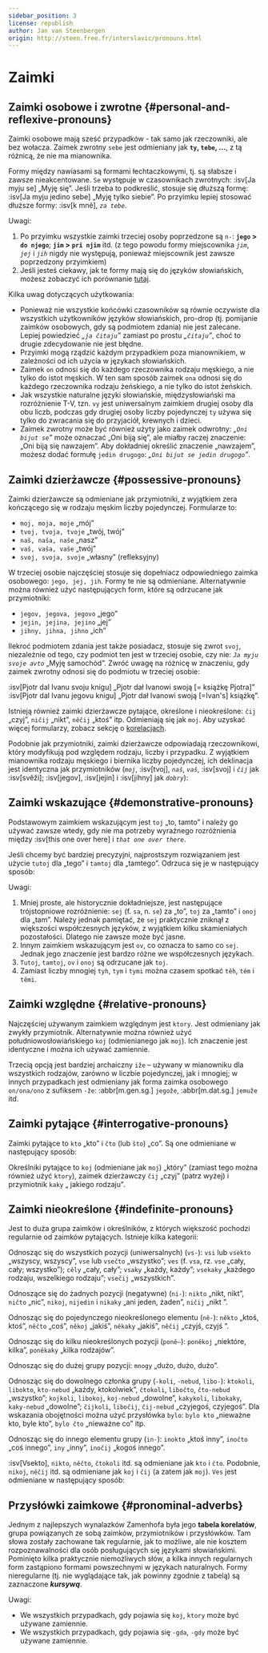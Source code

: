 ```yaml
---
sidebar_position: 3
license: republish
author: Jan van Steenbergen
origin: http://steen.free.fr/interslavic/pronouns.html
---
```



# Zaimki

## Zaimki osobowe i zwrotne \{#personal-and-reflexive-pronouns}

Zaimki osobowe mają sześć przypadków - tak samo jak rzeczowniki, ale bez wołacza. Zaimek zwrotny `sebe` jest odmieniany jak **`ty`, `tebe`,  ...**, z tą różnicą, że nie ma mianownika.

Formy między nawiasami są formami łechtaczkowymi, tj. są słabsze i zawsze nieakcentowane. `Se` występuje w czasownikach zwrotnych: :isv[Ja myju se] „Myję się”. Jeśli trzeba to podkreślić, stosuje się dłuższą formę: :isv[Ja myju jedino sebe] „Myję tylko siebie”. Po przyimku lepiej stosować dłuższe formy: :isv[k mně], _`za tebe`_.

<PersonalAndReflexivePronouns />

Uwagi:

1. Po przyimku wszystkie zaimki trzeciej osoby poprzedzone są `n-`: **`jego` > `do njego`**; **`jim` > `pri njim`** itd. (z tego powodu formy miejscownika _`jim`_, _`jej`_ i _`jih`_ nigdy nie występują, ponieważ miejscownik jest zawsze poprzedzony przyimkiem)
2. Jeśli jesteś ciekawy, jak te formy mają się do języków słowiańskich, możesz zobaczyć ich porównanie [tutaj][1].

Kilka uwag dotyczących użytkowania:

- Ponieważ nie wszystkie końcówki czasowników są równie oczywiste dla wszystkich użytkowników języków słowiańskich, pro-drop (tj. pomijanie zaimków osobowych, gdy są podmiotem zdania) nie jest zalecane. Lepiej powiedzieć _„`ja čitaju`”_ zamiast po prostu _„`čitaju`”_, choć to drugie zdecydowanie nie jest błędne.
- Przyimki mogą rządzić każdym przypadkiem poza mianownikiem, w zależności od ich użycia w językach słowiańskich.
- Zaimek `on` odnosi się do każdego rzeczownika rodzaju męskiego, a nie tylko do istot męskich. W ten sam sposób zaimek `ona` odnosi się do każdego rzeczownika rodzaju żeńskiego, a nie tylko do istot żeńskich.
- Jak wszystkie naturalne języki słowiańskie, międzysłowiański ma rozróżnienie T-V, tzn. `vy` jest uniwersalnym zaimkiem drugiej osoby dla obu liczb, podczas gdy drugiej osoby liczby pojedynczej `ty` używa się tylko do zwracania się do przyjaciół, krewnych i dzieci.
- Zaimek zwrotny może być również użyty jako zaimek odwrotny: _„`Oni bijut se`”_ może oznaczać „Oni biją się”, ale miałby raczej znaczenie: „Oni biją się nawzajem”. Aby dokładniej określić znaczenie „nawzajem”, możesz dodać formułę `jedin drugogo`: _„`Oni bijut se jedin drugogo`”_.

## Zaimki dzierżawcze \{#possessive-pronouns}

Zaimki dzierżawcze są odmieniane jak przymiotniki, z wyjątkiem zera kończącego się w rodzaju męskim liczby pojedynczej. Formularze to:

- `moj, moja, moje` „mój”
- `tvoj, tvoja, tvoje` „twój, twój”
- `naš, naša, naše` „nasz”
- `vaš, vaša, vaše` „twój”
- `svoj, svoja, svoje` „własny” (refleksyjny)

W trzeciej osobie najczęściej stosuje się dopełniacz odpowiedniego zaimka osobowego: `jego, jej, jih`. Formy te nie są odmieniane. Alternatywnie można również użyć następujących form, które są odrzucane jak przymiotniki:

- `jegov, jegova, jegovo` „jego”
- `jejin, jejina, jejino` „jej”
- `jihny, jihna, jihno` „ich”

Ilekroć podmiotem zdania jest także posiadacz, stosuje się zwrot `svoj`, niezależnie od tego, czy podmiot ten jest w trzeciej osobie, czy nie: _`Ja myju svoje avto`_ „Myję samochód”. Zwróć uwagę na różnicę w znaczeniu, gdy zaimek zwrotny odnosi się do podmiotu w trzeciej osobie:

:isv[Pjotr dal Ivanu svoju knigu] „Pjotr ​​dał Ivanowi swoją \[= książkę Pjotra]”
:isv[Pjotr dal Ivanu jegovu knigu] „Pjotr ​​dał Ivanowi swoją \[=Ivan's] książkę”.

Istnieją również zaimki dzierżawcze pytające, określone i nieokreślone: ​​`čij` „czyj”, `ničij` „nikt”, `něčij` „ktoś” itp. Odmieniają się jak `moj`. Aby uzyskać więcej formularzy, zobacz sekcję o [korelacjach][2].

Podobnie jak przymiotniki, zaimki dzierżawcze odpowiadają rzeczownikowi, który modyfikują pod względem rodzaju, liczby i przypadku. Z wyjątkiem mianownika rodzaju męskiego i biernika liczby pojedynczej, ich deklinacja jest identyczna jak przymiotników (_`moj`_, :isv[tvoj], _`naš`_, _`vaš`_, :isv[svoj] i _`čij`_ jak :isv[svěži]; :isv[jegov], :isv[jejin]  i :isv[jihny] jak _`dobry`_):

<MojPronouns />

## Zaimki wskazujące \{#demonstrative-pronouns}

Podstawowym zaimkiem wskazującym jest `toj` „to, tamto” i należy go używać zawsze wtedy, gdy nie ma potrzeby wyraźnego rozróżnienia między :isv[this one over here] i _`that one over there`_.

Jeśli chcemy być bardziej precyzyjni, najprostszym rozwiązaniem jest użycie `tutoj` dla „tego” i `tamtoj` dla „tamtego”. Odrzuca się je w następujący sposób:

<TojPronouns />

Uwagi:

1. Mniej proste, ale historycznie dokładniejsze, jest następujące trójstopniowe rozróżnienie: `sej` (f. `sa`, n. `se`) za „to”, `toj` za „tamto” i `onoj` dla „tam”. Należy jednak pamiętać, że `sej` praktycznie zniknął z większości współczesnych języków, z wyjątkiem kilku skamieniałych pozostałości. Dlatego nie zawsze może być jasne.
2. Innym zaimkiem wskazującym jest `ov`, co oznacza to samo co `sej`. Jednak jego znaczenie jest bardzo różne we współczesnych językach.
3. `Tutoj`, `tamtoj`, `ov`  i `onoj` są odrzucane jak `toj`.
4. Zamiast liczby mnogiej `tyh`, `tym`  i `tymi` można czasem spotkać `těh`, `těm`  i `těmi`.

## Zaimki względne \{#relative-pronouns}

Najczęściej używanym zaimkiem względnym jest `ktory`. Jest odmieniany jak zwykły przymiotnik. Alternatywnie można również użyć południowosłowiańskiego `koj` (odmienianego jak `moj`). Ich znaczenie jest identyczne i można ich używać zamiennie.

Trzecią opcją jest bardziej archaiczny `iže` – używany w mianowniku dla wszystkich rodzajów, zarówno w liczbie pojedynczej, jak i mnogiej; w innych przypadkach jest odmieniany jak forma zaimka osobowego `on/ona/ono` z sufiksem `-že`: :abbr[m.gen.sg.] `jegože`, :abbr[m.dat.sg.] `jemuže`  itd.

## Zaimki pytające \{#interrogative-pronouns}

Zaimki pytające to `kto` „kto” i `čto` (lub `što`) „co”. Są one odmieniane w następujący sposób:

<KtoPronouns />

Określniki pytające to `koj` (odmieniane jak `moj`) „który” (zamiast tego można również użyć `ktory`), zaimek dzierżawczy `čij` „czyj” (patrz wyżej) i przymiotnik `kaky` „ jakiego rodzaju".

## Zaimki nieokreślone \{#indefinite-pronouns}

Jest to duża grupa zaimków i określników, z których większość pochodzi regularnie od zaimków pytających. Istnieje kilka kategorii:

Odnosząc się do wszystkich pozycji (uniwersalnych) (`vs-`): `vsi` lub `vsekto` „wszyscy, wszyscy”, `vse` lub `vsečto` „wszystko”; `ves` (f. `vsa`, rz. `vse` „cały, cały; wszystko”); `cěly` „cały, cały”; `vsaky` „każdy, każdy”; `vsekaky` „każdego rodzaju, wszelkiego rodzaju”; `vsečij` „wszystkich”.

Odnoszące się do żadnych pozycji (negatywne) (`ni-`): `nikto` „nikt, nikt”, `ničto` „nic”, `nikoj`, `nijedin`  i `nikaky` „ani jeden, żaden”, `ničij` „nikt ”.

Odnosząc się do pojedynczego nieokreślonego elementu (`ně-`): `někto` „ktoś, ktoś”, `něčto` „coś”, `někoj` „jakiś”, `někaky` „jakiś”, `něčij` „czyjś, czyjś ”.

Odnosząc się do kilku nieokreślonych pozycji (`poně–`): `poněkoj` „niektóre, kilka”, `poněkaky` „kilka rodzajów”.

Odnosząc się do dużej grupy pozycji: `mnogy` „dużo, dużo, dużo”.

Odnosząc się do dowolnego członka grupy (`-koli`, `-nebud`, `libo-`): `ktokoli`, `libokto`, `kto-nebud`  „każdy, ktokolwiek”, `čtokoli`, `libočto`, `čto-nebud`  „wszystko”; `kojkoli`, `libokoj`, `koj-nebud`  „dowolne”, `kakykoli`, `libokaky`, `kaky-nebud`  „dowolne”; `čijkoli`, `libočij`, `čij-nebud`  „czyjegoś, czyjegoś”. Dla wskazania obojętności można użyć przysłówka `bylo`: `bylo kto` „nieważne kto, byle kto”, `bylo čto` „nieważne co” itp.

Odnosząc się do innego elementu grupy (`in-`): `inokto` „ktoś inny”, `inočto` „coś innego”, `iny` „inny”, `inočij` „kogoś innego”.

:isv[Vsekto], `nikto`, `něčto`, `čtokoli`  itd. są odmieniane jak `kto` i `čto`. Podobnie, `nikoj`, `něčij`  itd. są odmieniane jak `koj` i `čij` (a zatem jak `moj`). `Ves` jest odmieniane w następujący sposób:

<VesIsInflected />

## Przysłówki zaimkowe \{#pronominal-adverbs}

Jednym z najlepszych wynalazków Zamenhofa była jego **tabela korelatów**, grupa powiązanych ze sobą zaimków, przymiotników i przysłówków. Tam słowa zostały zachowane tak regularnie, jak to możliwe, ale nie kosztem rozpoznawalności dla osób posługujących się językami słowiańskimi. Pominięto kilka praktycznie niemożliwych słów, a kilka innych regularnych form zastąpiono formami powszechnymi w językach naturalnych. Formy nieregularne (tj. nie wyglądające tak, jak powinny zgodnie z tabelą) są zaznaczone _**kursywą**_.

<PronominalAdverbs />

Uwagi:

- We wszystkich przypadkach, gdy pojawia się `koj`, `ktory` może być używane zamiennie.
- We wszystkich przypadkach, gdy pojawia się `-gda`, `-gdy` może być używane zamiennie.

[1]: http://steen.free.fr/interslavic/slavic_pronouns.html

[2]: \#pronominal_adverbs

